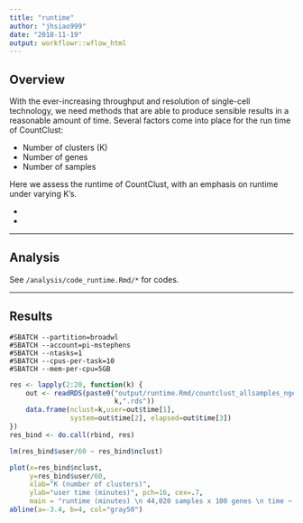 ```yaml
---
title: "runtime"
author: "jhsiao999"
date: "2018-11-19"
output: workflowr::wflow_html
---
```


## Overview


With the ever-increasing throughput and resolution of single-cell technology, we need methods that are able to produce sensible results in a reasonable amount of time. Several factors come into place for the run time of CountClust:

* Number of clusters (K)
* Number of genes
* Number of samples

Here we assess the runtime of CountClust, with an emphasis on runtime under varying K's.

* 
* 

---

## Analysis

See `/analysis/code_runtime.Rmd/*` for codes. 

---

## Results

```
#SBATCH --partition=broadwl
#SBATCH --account=pi-mstephens
#SBATCH --ntasks=1
#SBATCH --cpus-per-task=10
#SBATCH --mem-per-cpu=5GB
```

```r
res <- lapply(2:20, function(k) {
    out <- readRDS(paste0("output/runtime.Rmd/countclust_allsamples_ngenes_100_nclust_",
                          k,".rds"))
    data.frame(nclust=k,user=out$time[1],
               system=out$time[2], elapsed=out$time[3])
})
res_bind <- do.call(rbind, res)

lm(res_bind$user/60 ~ res_bind$nclust)

plot(x=res_bind$nclust,
     y=res_bind$user/60, 
     xlab="K (number of clusters)",
     ylab="user time (minutes)", pch=16, cex=.7,
     main = "runtime (minutes) \n 44,020 samples x 100 genes \n time ~ -3.4 + 4*k")
abline(a=-3.4, b=4, col="gray50")
```

